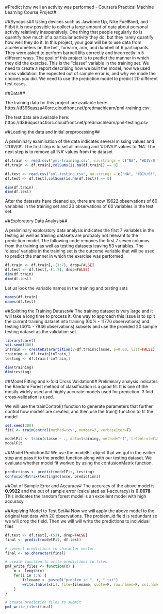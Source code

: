 #Predict how well an activity was performed - Coursera Practical Machine Learning Course Project#

##Synopsis##
Using devices such as Jawbone Up, Nike FuelBand, and Fitbit it is now possible to collect a large amount of data about personal activity relatively inexpensively. One thing that people regularly do is quantify how much of a particular activity they do, but they rarely quantify how well they do it. In this project, your goal will be to use data from accelerometers on the belt, forearm, arm, and dumbell of 6 participants. They were asked to perform barbell lifts correctly and incorrectly in 5 different ways. The goal of this project is to predict the manner in which they did the exercise. This is the "classe" variable in the training set. We need to create a report describing how we built the model, how we used cross validation,  the expected out of sample error is, and why we made the choices you did. We need to use the prediction model to predict 20 different test cases. 

##Data##

The training data for this project are available here: 
https://d396qusza40orc.cloudfront.net/predmachlearn/pml-training.csv

The test data are available here: 
https://d396qusza40orc.cloudfront.net/predmachlearn/pml-testing.csv

##Loading the data and initial preprocessing##

A preliminary examination of the data indicates several missing values and '#DIV/0!'. The first step is to set all missing and '#DIV/0!' values to 'NA'. The next step is to remove all 'NA' values from the dataset
```r

df.train <- read.csv("pml-training.csv", na.strings = c("NA", "#DIV/0!", ""))
df.train <- df.train[,colSums(is.na(df.train)) == 0]

df.test <- read.csv("pml-testing.csv", na.strings = c("NA", "#DIV/0!", ""))
df.test <- df.test[,colSums(is.na(df.test)) == 0]

dim(df.train)
dim(df.test)

```
After the datasets have cleaned up, there are now 19622 observations of 60 variables in the training set and 20 observations of 60 variables in the test set.

##Exploratory Data Analysis##

A preliminary exploratory data analysis indicates the first 7 variables in the testing as well as training datasets are probably not relevant to the prediction model. The following code removes the first 7 seven columns from the training as well as testing datasets leaving 53 variables. The 'classe' variable in the training set is the outcome variable that will be used to predict the manner in which the exercise was performed.

```r
df.train <- df.train[,-(1:7), drop=FALSE] 
df.test <- df.test[,-(1:7), drop=FALSE] 
dim(df.train)
dim(df.test)
```

Let us look the variable names in the training and testing sets
```r
names(df.train)
names(df.test)
```

##Splitting the Training Dataset##
The training dataset is very large and it will take a long time to process it. One way to approach this issue is to split the current training dataset into training (60% - 11776 observations) and testing (40% - 7846 observations) subsets and use the provided 20 sample testing dataset as the validation set.

```r
library(caret)
set.seed(300)
inTrain <- createDataPartition(y=df.train$classe, p=0.60, list=FALSE)
training <- df.train[inTrain,]
testing <- df.train[-inTrain,]

dim(training)
dim(testing)
```

##Model Fitting and k-fold Cross Validation##
Preliminary analysis indicates the Random Forest method of classification is a good fit. It is one of the mostly widely used and highly accurate models used for prediction. 3 fold cross-validation is used.

We will use the trainControl() function to generate parameters that further control how models are created, and then use the train() function to fit the model

```r
set.seed(300)
fitC <- trainControl(method="cv", number=3, verboseIter=F)

modelFit <- train(classe ~ ., data=training, method="rf", trControl=fitC)
modelFit
```

##Model Prediction##
We use the modelFit object that we got in the earlier step and pass it to the predict function along with our testing dataset. We evaluate whether model fit worked by using the confusionMatrix function.
```r
predictions <- predict(modelFit, testing)
confusionMatrix(testing$classe, predictions)
```

##Out of Sample Error and Accuracy#
The accuracy of the above model is **0.9922** and the out of sample error (calculated as 1-accuracy) is **0.0078**. This indicates the random forest model is an excellent model with high accuracy.

##Applying Model to Test Set##
Now we will apply the above model to the original test data with 20 observations. The problem_id field is redundant so we will drop the field. Then we will will write the predictions to individual files
```r
df.test <- df.test[,-(53), drop=FALSE] 
final <- predict(modelFit, df.test)

# convert predictions to character vector
final <- as.character(final)

# create function to write predictions to files
pml_write_files <- function(x) {
    n <- length(x)
    for(i in 1:n) {
        filename <- paste0("problem_id_", i, ".txt")
        write.table(x[i], file=filename, quote=F, row.names=F, col.names=F)
    }
}

# create prediction files to submit
pml_write_files(final)
```
